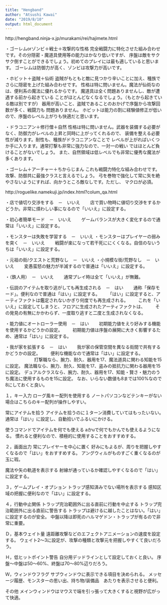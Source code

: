 ```yaml
---
title: "Hengband"
author: "Atsushi Kawai"
date: "2019/8/10"
output: html_document
---
```


http://hengband.ninja-x.jp/murakami/rei/hajimete.html

・ゴーレムorゾンビ＋戦士＋攻撃的な性格
完全戦闘力に特化させた組み合わせです。その分隠密・魔道具使用等の能力はかなり低いですが、 序盤は敵をサクサク倒すことができるでしょう。初めてのプレイには最も適していると思います。
ゴーレムは防御力が高く、ゾンビは攻撃力が高いです。

・ホビット＋盗賊＋仙術
盗賊がもともと敵に見つかり辛いことに加え、種族でさらに隠密を上げた組み合わせです。
性格は特に問いません。魔法が仙術なのは、便利系の魔法に優れるからです。 魔道具は全く問題ありませんし、敵が遭遇する前から起きている ことがほとんどなくなるでしょう。（もとから起きている敵は別ですが）
器用が高いこと、盗賊であることのおかげで序盤から攻撃回数が多く、戦闘力も 問題ありません。 ホビットは能力の割に経験値修正が低いので、序盤のレベル上がりも快適だと思います。

・ドラコニアン＋修行僧＋自然
性格は特に問いません。武器を装備する必要がなく、防御力がレベルの上昇と同時に上がってくれるので、 装備を整える必要性が減ります。耐性も、種族がドラコニアンなことで レベルが上がればいくつか手に入ります。通常打撃も非常に強力なので、一対一の戦い ではほとんど負けることがないでしょう。 また、自然領域は低レベルでも非常に優秀な魔法が多くあります。

・ゴーレム＋アーチャー＋ちからじまん
これも戦闘力特化な組み合わせです。攻撃、防御共に最強クラスと言えるでしょう。
弓を巻物で強化して常に矢を絶やさないようにすれば、向かうところ敵なしです。ただし、 マクロが必須。 

http://roguelike.namekuji.jp/index.html?colum_qa.html

・店で値切り交渉をする　－　いいえ
　　店で買い物時に値切り交渉をするかどうか。非常に煩わしい事になるので「いいえ」に設定する。

・初心者簡単モード　－　いいえ
　　ゲームバランスが大きく変化するので通常は「いいえ」に設定する。

・モンスターは失敗を学習する　－　いいえ
・モンスターはプレイヤーの弱みを突く　－　いいえ
　　戦闘が楽になって若干死ににくくなる。自信のないうちは「いいえ」に設定する。

・元祖の街/クエストと荒野なし　－　いいえ
・小規模な街/荒野なし　－　いいえ
　　変愚蛮怒の魅力が半減するので普通は「いいえ」に設定する。

・（鉄人用）　－　いいえ
　　通常プレイ時は全て「いいえ」が無難。

・伝説のアイテムを取り逃がしても再生成される　－　はい
　　通称「保存モード」。便利なので普通は「はい」に設定する。
　　「はい」に設定すると、アーティファクトは鑑定されないかぎり何度でも再生成される。
　　これを「いいえ」に設定してしまうと、フロアに生成されたアーティファクトは、
　　その発見の有無にかかわらず、一度取り逃すと二度と生成されなくなる。

・能力値にオートローラー使用　－　はい
　　初期能力値をえり好みする機能を使用するかどうかの設定。
　　初期能力値は序盤の展開に大きく影響するため、通常は「はい」に設定する。

・我が家を拡張する　－　はい
　　我が家の保管空間を異なる街間で共有するかどうかの設定。
　　便利な機能なので通常は「はい」に設定する。
　　
　　
　　打撃職なら、腕力、耐久、器用を17、魔法道具に関わる知能を15に設定。
魔法職なら、腕力、耐久、知能を17、盗みの抵抗力に関わる器用を15に設定。
デュアルクラスなら、腕力、耐久、器用を17、知能・賢さ・魅力のうち魔法に使用するものを15に設定。
なお、いらない数値も8までは100%なので8にしておくと良い。

１，キー入力
ローグ風キー配列を使用する
ノートパソコンなどテンキーがない場合はこちらのキー配列が操作しやすい。

常にアイテムを拾う
アイテムを拾うのに１ターン消費していてはもったいない。
通常は「はい」に設定し、自動拾いでふるいにかける。

使うコマンドでアイテムを何でも使える
aかuで何でもかんでも使えるようになる。
慣れると便利なので、積極的に使用することをおすすめする。

２，画面出力
常にプレイヤーを中心に置く
好みにもよるが、周りを把握しやすくなるので「はい」をおすすめする。
アングウィルがものすごく重くなるのが玉に瑕。

魔法や矢の軌道を表示する
射線が通っているか確認しやすくなるので「はい」に設定する。

３，ゲームプレイ・オプション
トラップ感知済みでない場所を表示する
感知区域の把握に便利なので「はい」に設定する。

４，行動中止関係
トラップ完治範囲外に出る直前に行動を中止する
トラップ完治範囲外に出る直前に警告する
トラップは避けるに越したことはない。「はい」に設定するのが安全。
中盤以降は即死のハルマゲドン・トラップが有るので非常に重要。

Ｄ，基本ウェイト量
遠距離攻撃などのエフェクトアニメーションの速度を設定する。
ウェイト2～3に設定が、攻撃の種類と攻撃元を把握しやすくて良いだろう。

Ｈ，低ヒットポイント警告
自分用デッドラインとして設定しておくと良い。
序盤～中盤は50～60%、終盤は70～80%辺りだろう。

Ｗ，ウィンドウフラグ
サブウィンドウに表示できる項目を決められる。
メッセージ履歴、モンスターの思い出、持ち物/装備品　あたりを表示させると便利。

その他
メインウィンドウはマウスで端を引っ張って大きくすると視野が広がって快適。


